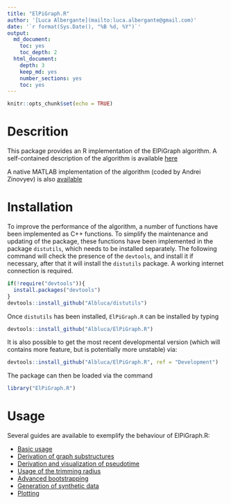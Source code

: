 ```yaml
---
title: "ElPiGraph.R"
author: '[Luca Albergante](mailto:luca.albergante@gmail.com)'
date: '`r format(Sys.Date(), "%B %d, %Y")`'
output:
  md_document:
    toc: yes
    toc_depth: 2
  html_document:
    depth: 3
    keep_md: yes
    number_sections: yes
    toc: yes
---
```


```r
knitr::opts_chunk$set(echo = TRUE)
```

# Descrition

This package provides an R implementation of the ElPiGraph algorithm. A self-contained description of the algorithm is available [here](https://github.com/auranic/Elastic-principal-graphs/blob/master/ElPiGraph_Methods.pdf)

A native MATLAB implementation of the algorithm (coded by Andrei Zinovyev) is also [available](https://github.com/auranic/Elastic-principal-graphs)

# Installation

To improve the performance of the algorithm, a number of functions have been implemented as C++ functions. To simplify the maintenance and updating of the package, these functions have been implemented in the package `distutils`, which needs to be installed separately. The following command will check the presence of the `devtools`, and install it if necessary, after that it will install the `distutils` package. A working internet connection is required.

```r
if(!require("devtools")){
  install.packages("devtools")
}
devtools::install_github("Albluca/distutils")  
```

Once `distutils` has been installed, `ElPiGraph.R` can be installed by typing 

```r
devtools::install_github("Albluca/ElPiGraph.R")
```

It is also possible to get the most recent developmental version (which will contains more feature, but is potentially more unstable) via:

```r
devtools::install_github("Albluca/ElPiGraph.R", ref = "Development")
```

The package can then be loaded via the command

```r
library("ElPiGraph.R")
```

# Usage

Several guides are available to exemplify the behaviour of ElPiGraph.R:

* [Basic usage](guides/base.md)
* [Derivation of graph substructures](guides/struct.md)
* [Derivation and visualization of pseudotime](guides/struct.md)
* [Usage of the trimming radius](guides/trim.md)
* [Advanced bootstrapping](guides/boot.md)
* [Generation of synthetic data](guides/synth.md)
* [Plotting](guides/plotting.md)
